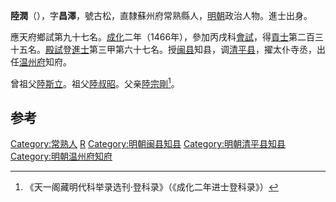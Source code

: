 '''陸潤'''（{{bd|1436年||1518年}}），字'''昌澤'''，號古松，直隸蘇州府常熟縣人，[[明朝|明朝]]政治人物。進士出身。

應天府鄉試第九十七名。[[成化|成化]]二年（1466年），參加丙戌科[[會試|會試]]，得[[貢士|貢士]]第二百三十五名。[[殿試|殿試]]登[[進士|進士]]第三甲第六十七名。授[[闽县|闽县]]知县，调[[清平县|清平县]]，擢太仆寺丞，出任[[温州府|温州府]]知府。

曾祖父[[陸斯立|陸斯立]]。祖父[[陸叔昭|陸叔昭]]。父亲[[陸宗剛|陸宗剛]]<ref>《天一阁藏明代科举录选刊·登科录》（《成化二年进士登科录》）</ref>。

==参考==
{{reflist}}
{{明朝人物小作品}}
{{成化二年丙戌科殿試金榜}}

{{DEFAULTSORT:}}
[[Category:常熟人|Category:常熟人]]
[[Category:陆姓|R]]
[[Category:明朝闽县知县|Category:明朝闽县知县]]
[[Category:明朝清平县知县|Category:明朝清平县知县]]
[[Category:明朝温州府知府|Category:明朝温州府知府]]